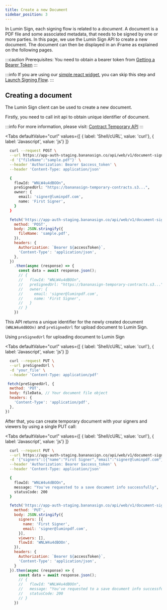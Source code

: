 ```yaml
---
title: Create a new Document
sidebar_position: 3
---
```



In Lumin Sign, each signing flow is related to a *document*. A document is a PDF file and some associated metadata, that needs to be signed by one or more parties. In this page, we use the Lumin Sign API to create a new document. The document can then be displayed in an iFrame as explained on the following pages.

:::caution
Prerequisites: You need to obtain a bearer token from [Getting a Bearer Token](/docs/deprecated/category/getting-an-bearer-token)
:::

:::info
If you are using our [simple react widget](https://github.com/luminpdf/bananasign-integration), you can skip this step and [Launch Signing Flow](/docs/deprecated/tutorial/signing-flow/).
:::
## Creating a document

The Lumin Sign client can be used to create a new document.

Firstly, you need to call init api to obtain unique identifier of document.

:::info
For more information, please visit: [Contract Temporary API](/docs/deprecated/api/contract-temporary)
:::

<Tabs
  defaultValue="curl"
  values={[
    { label: 'Shell/cURL', value: 'curl'},
    { label: 'Javascript', value: 'js'}
  ]}
>
<TabItem value="curl">

```bash title="init-flow"
  curl --request POST \
  --url https://app-auth-staging.bananasign.co/api/web/v1/document-signing/init \
  -d '{"fileName":"sample.pdf"}' \
  --header 'Authorization: Bearer $access_token' \
  --header 'Content-Type: application/json'
```

```bash title="response"
  {
    flowId: "WNLW4u4dBOOn",
    preSignedUrl: "https://bananasign-temporary-contracts.s3...",
    owner: {
      email: 'signer@luminpdf.com',
      name: 'First Signer',
    }
  }
```
</TabItem>

<TabItem value="js">

```js title="init-flow.js"
  fetch('https://app-auth-staging.bananasign.co/api/web/v1/document-signing/init', {
    method: 'POST',
    body: JSON.stringify({
      fileName: 'sample.pdf',
    }),
    headers: {
      Authorization: `Bearer ${accessToken}`,
      'Content-Type': 'application/json',
    },
  })
    .then(async (response) => {
      const data = await response.json();
      // {
      //   flowId: "WNLW4u4dBOOn",
      //   preSignedUrl: "https://bananasign-temporary-contracts.s3...",
      //   owner: {
      //     email: 'signer@luminpdf.com',
      //     name: 'First Signer',
      //   }
      // }
    })
```
</TabItem>

</Tabs>

This API returns a unique identifier for the newly created document ```(WNLW4u4dBOOn)``` and `preSignedUrl` for upload document to Lumin Sign.

Using `preSignedUrl` for uploading document to Lumin Sign

<Tabs
  defaultValue="curl"
  values={[
    { label: 'Shell/cURL', value: 'curl'},
    { label: 'Javascript', value: 'js'}
  ]}
>
<TabItem value="curl">

```bash title="init-flow"
  curl --request PUT \
  --url preSignedUrl \
  -d 'your_file' \
  --header 'Content-Type: application/pdf'
```
</TabItem>

<TabItem value="js">

```js title="upload.js"
 fetch(preSignedUrl, {
  method: 'PUT',
  body: fileData, // Your document file object
  headers: {
    'Content-Type': 'application/pdf',
  },
})
```
</TabItem>

</Tabs>

After that, you can create temporary document with your signers and viewers by using a single PUT call:

<Tabs
  defaultValue="curl"
  values={[
    { label: 'Shell/cURL', value: 'curl'},
    { label: 'Javascript', value: 'js'}
  ]}
>
<TabItem value="curl">

```bash title="init-flow"
  curl --request PUT \
  --url https://app-auth-staging.bananasign.co/api/web/v1/document-signing/create-document-temporary \
  -d '{"signers":[{"name":"First Signer","email":"signer@luminpdf.com"}],"viewers":[],"flowId":"WNLW4u4dBOOn"}' \
  --header 'Authorization: Bearer $access_token' \
  --header 'Content-Type: application/json'
```

```bash title="response"
  {
    flowId: "WNLW4u4dBOOn",
    message: "You've requested to a save document info successfully",
    statusCode: 200
  }
```
</TabItem>

<TabItem value="js">

```js title="create-document.js"
  fetch('https://app-auth-staging.bananasign.co/api/web/v1/document-signing/create-document-temporary', {
    method: 'PUT',
    body: JSON.stringify({
      signers: [{
        name: 'First Signer',
        email: 'signer@luminpdf.com',
      }],
      viewers: [],
      flowId: 'WNLW4u4dBOOn',
    }),
    headers: {
      Authorization: `Bearer ${accessToken}`,
      'Content-Type': 'application/json',
    }
  }).then(async (response) => {
      const data = await response.json();
      // {
      //   flowId: "WNLW4u4dBOOn",
      //   message: "You've requested to a save document info successfully",
      //   statusCode: 200
      // }
    })
```
</TabItem>

</Tabs>

